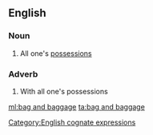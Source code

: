 ==English==

===Noun===
{{en-noun|head=[[bag]] and [[baggage]]|-}}

# {{context|idiomatic}} All one's [[possession]]s

===Adverb===
{{en-adv|head=[[bag]] [[and]] [[baggage]]|-}}

# {{context|idiomatic}} With all one's possessions

[[Category:English cognate expressions]]

[[ml:bag and baggage]]
[[ta:bag and baggage]]